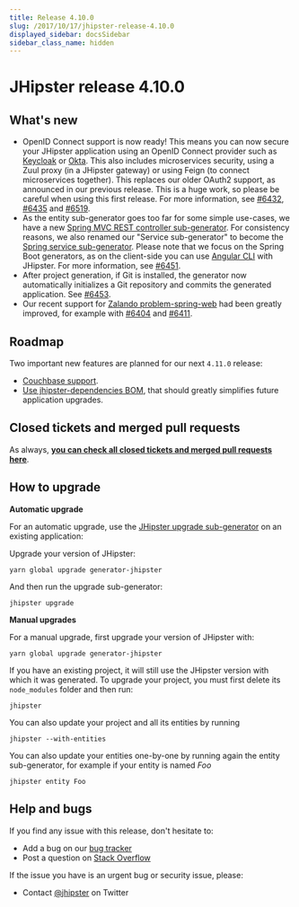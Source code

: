 ```yaml
---
title: Release 4.10.0
slug: /2017/10/17/jhipster-release-4.10.0
displayed_sidebar: docsSidebar
sidebar_class_name: hidden
---
```


JHipster release 4.10.0
==================

What's new
----------

- OpenID Connect support is now ready! This means you can now secure your JHipster application using an OpenID Connect provider such as [Keycloak](http://www.keycloak.org/) or [Okta](https://www.okta.com). This also includes microservices security, using a Zuul proxy (in a JHipster gateway) or using Feign (to connect microservices together). This replaces our older OAuth2 support, as announced in our previous release. This is a huge work, so please be careful when using this first release. For more information, see [#6432](https://github.com/jhipster/generator-jhipster/issues/6432), [#6435](https://github.com/jhipster/generator-jhipster/pull/6435) and [#6519](https://github.com/jhipster/generator-jhipster/issues/6519).
- As the entity sub-generator goes too far for some simple use-cases, we have a new [Spring MVC REST controller sub-generator](/creating-a-spring-controller/). For consistency reasons, we also renamed our "Service sub-generator" to become the [Spring service sub-generator](/creating-a-spring-service/). Please note that we focus on the Spring Boot generators, as on the client-side you can use [Angular CLI](https://github.com/angular/angular-cli) with JHipster. For more information, see [#6451](https://github.com/jhipster/generator-jhipster/pull/6451).
- After project generation, if Git is installed, the generator now automatically initializes a Git repository and commits the generated application. See [#6453](https://github.com/jhipster/generator-jhipster/issues/6453).
- Our recent support for [Zalando problem-spring-web](https://github.com/zalando/problem-spring-web) had been greatly improved, for example with [#6404](https://github.com/jhipster/generator-jhipster/issues/6404) and [#6411](https://github.com/jhipster/generator-jhipster/pull/6411).

Roadmap
----------

Two important new features are planned for our next `4.11.0` release:

- [Couchbase support](https://github.com/jhipster/generator-jhipster/issues/6086).
- [Use jhipster-dependencies BOM](https://github.com/jhipster/generator-jhipster/pull/6509), that should greatly simplifies future application upgrades.

Closed tickets and merged pull requests
------------
As always, __[you can check all closed tickets and merged pull requests here](https://github.com/jhipster/generator-jhipster/issues?q=milestone%3A4.10.0+is%3Aclosed)__.

How to upgrade
------------

**Automatic upgrade**

For an automatic upgrade, use the [JHipster upgrade sub-generator](/upgrading-an-application/) on an existing application:

Upgrade your version of JHipster:

```
yarn global upgrade generator-jhipster
```

And then run the upgrade sub-generator:

```
jhipster upgrade
```

**Manual upgrades**

For a manual upgrade, first upgrade your version of JHipster with:

```
yarn global upgrade generator-jhipster
```

If you have an existing project, it will still use the JHipster version with which it was generated.
To upgrade your project, you must first delete its `node_modules` folder and then run:

```
jhipster
```

You can also update your project and all its entities by running

```
jhipster --with-entities
```

You can also update your entities one-by-one by running again the entity sub-generator, for example if your entity is named _Foo_

```
jhipster entity Foo
```

Help and bugs
--------------

If you find any issue with this release, don't hesitate to:

- Add a bug on our [bug tracker](https://github.com/jhipster/generator-jhipster/issues?state=open)
- Post a question on [Stack Overflow](http://stackoverflow.com/tags/jhipster/info)

If the issue you have is an urgent bug or security issue, please:

- Contact [@jhipster](https://twitter.com/jhipster) on Twitter

